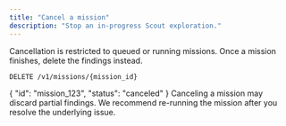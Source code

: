 ```yaml
---
title: "Cancel a mission"
description: "Stop an in-progress Scout exploration."
---
```


<Note>
  Cancellation is restricted to queued or running missions. Once a mission finishes, delete the findings instead.
</Note>

```http request
DELETE /v1/missions/{mission_id}
```

<ResponseExample>
{
  "id": "mission_123",
  "status": "canceled"
}
</ResponseExample>

<Warning>
  Canceling a mission may discard partial findings. We recommend re-running the mission after you resolve the underlying issue.
</Warning>
